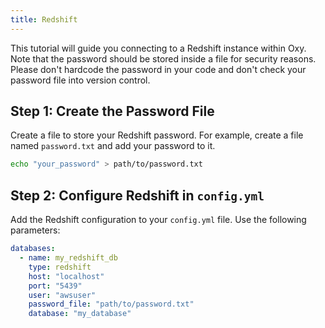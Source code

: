 ```yaml
---
title: Redshift
---
```


This tutorial will guide you connecting to a Redshift instance within Oxy. Note that the password should be stored inside a file for security reasons. Please don't hardcode the password in your code and don't check your password file into version control.

## Step 1: Create the Password File

Create a file to store your Redshift password. For example, create a file named `password.txt` and add your password to it.

```sh
echo "your_password" > path/to/password.txt
```

## Step 2: Configure Redshift in `config.yml`

Add the Redshift configuration to your `config.yml` file. Use the following parameters:

```yaml
databases:
  - name: my_redshift_db
    type: redshift
    host: "localhost"
    port: "5439"
    user: "awsuser"
    password_file: "path/to/password.txt"
    database: "my_database"
```
